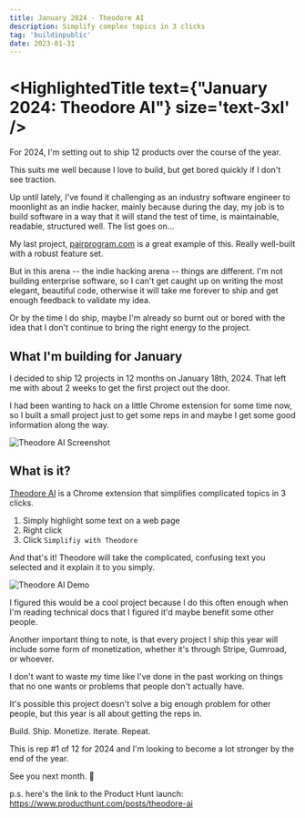 ```yaml
---
title: January 2024 - Theodore AI
description: Simplify complex topics in 3 clicks
tag: 'buildinpublic'
date: 2023-01-31
---
```



# <HighlightedTitle text={"January 2024: Theodore AI"} size='text-3xl' />

For 2024, I'm setting out to ship 12 products over the course of the year.

This suits me well because I love to build, but get bored quickly if I don't see traction.

Up until lately, I've found it challenging as an industry software engineer to moonlight as an indie hacker, mainly because during the day, my job is to build software in a way that it will stand the test of time, is maintainable, readable, structured well. The list goes on...

My last project, [pairprogram.com](https://pairprogram.com) is a great example of this. Really well-built with a robust feature set.

But in this arena -- the indie hacking arena -- things are different. I'm not building enterprise software, so I can't get caught up on writing the most elegant, beautiful code, otherwise it will take me forever to ship and get enough feedback to validate my idea.

Or by the time I do ship, maybe I'm already so burnt out or bored with the idea that I don't continue to bring the right energy to the project.

## What I'm building for January

I decided to ship 12 projects in 12 months on January 18th, 2024. That left me with about 2 weeks to get the first project out the door.

I had been wanting to hack on a little Chrome extension for some time now, so I built a small project just to get some reps in and maybe I get some good information along the way.

![Theodore AI Screenshot](../../public/img/posts/2024-january/theodore-ai-001.png)

## What is it?
[Theodore AI](https://theodoreai.com?ref=journal) is a Chrome extension that simplifies complicated topics in 3 clicks.

1. Simply highlight some text on a web page
2. Right click
3. Click `Simplifiy with Theodore`

And that's it! Theodore will take the complicated, confusing text you selected and it explain it to you simply.

![Theodore AI Demo](../../public/img/posts/2024-january/theodore-ai-screenshot.png)

I figured this would be a cool project because I do this often enough when I'm reading technical docs that I figured it'd maybe benefit some other people.

Another important thing to note, is that every project I ship this year will include some form of monetization, whether it's through Stripe, Gumroad, or whoever.

I don't want to waste my time like I've done in the past working on things that no one wants or problems that people don't actually have.

It's possible this project doesn't solve a big enough problem for other people, but this year is all about getting the reps in.

Build. Ship. Monetize. Iterate. Repeat.

This is rep #1 of 12 for 2024 and I'm looking to become a lot stronger by the end of the year.

See you next month. 🫡

p.s. here's the link to the Product Hunt launch: https://www.producthunt.com/posts/theodore-ai





